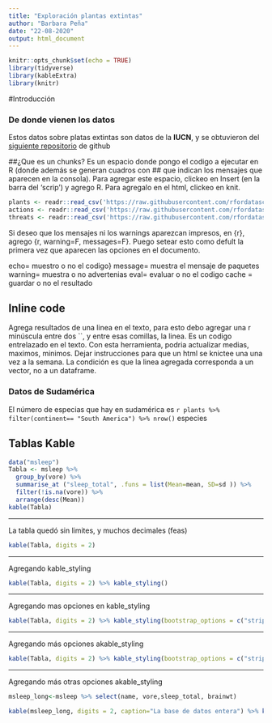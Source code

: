 ```yaml
---
title: "Exploración plantas extintas"
author: "Barbara Peña"
date: "22-08-2020"
output: html_document
---
```


```r
knitr::opts_chunk$set(echo = TRUE)
library(tidyverse)
library(kableExtra)
library(knitr)
```


#Introducción 

### De donde vienen los datos
Estos datos sobre platas extintas son datos de la **IUCN**, y se obtuvieron del [siguiente repositorio](https://github.com/rfordatascience/tidytuesday)  de github

##¿Que es un chunks? 
Es un espacio donde pongo el codigo a ejecutar en R (donde además se generan cuadros con ## que indican los mensajes que aparecen en la consola). Para agregar este espacio, clickeo en Insert (en la barra del 'scrip') y agrego R. Para agregalo en el html, clickeo en knit. 

```r
plants <- readr::read_csv('https://raw.githubusercontent.com/rfordatascience/tidytuesday/master/data/2020/2020-08-18/plants.csv')
actions <- readr::read_csv('https://raw.githubusercontent.com/rfordatascience/tidytuesday/master/data/2020/2020-08-18/actions.csv')
threats <- readr::read_csv('https://raw.githubusercontent.com/rfordatascience/tidytuesday/master/data/2020/2020-08-18/threats.csv') 
```

Si deseo que los mensajes ni los warnings aparezcan impresos, en {r}, agrego {r, warning=F, messages=F}.
Puego setear esto como defult la primera vez que aparecen las opciones en el documento. 

echo= muestro o no el codigo}
message= muestra el mensaje de paquetes
warning= muestra o no advertenias
eval= evaluar o no el codigo
cache = guardar o no el resultado

## Inline code
Agrega resultados de una linea en el texto, para esto debo agregar una r minúscula entre dos ``, y entre esas comillas, la linea. Es un codigo entrelazado en el texto. Con esta herramienta, podria actualizar medias, maximos, minimos. Dejar instrucciones para que un html se knictee una una vez a la semana. La condición es que la linea agregada corresponda a un vector, no a un dataframe.

### Datos de Sudamérica
El número de especias que hay en sudamérica es `r plants %>% filter(continent== "South America") %>% nrow()` especies 

## Tablas Kable

```r
data("msleep")
Tabla <- msleep %>%  
  group_by(vore) %>% 
  summarise_at ("sleep_total", .funs = list(Mean=mean, SD=sd )) %>%  
  filter(!is.na(vore)) %>% 
  arrange(desc(Mean))
kable(Tabla)
```
_______________________________________________________________________
La tabla quedó sin limites, y muchos decimales (feas)

```r
kable(Tabla, digits = 2)
```
__________________________________________________________________________

Agregando kable_styling

```r
kable(Tabla, digits = 2) %>% kable_styling()
```
__________________________________________________________________________
Agregando mas opciones en kable_styling

```r
kable(Tabla, digits = 2) %>% kable_styling(bootstrap_options = c("striped", "hover", "condensed"))
```
___________________________________________________________________________
Agregando más opciones akable_styling
```r
kable(Tabla, digits = 2) %>% kable_styling(bootstrap_options = c("striped", "hover", "condensed"), full_width = F)
```
___________________________________________________________________________
Agregando más otras opciones akable_styling
```r
msleep_long<-msleep %>% select(name, vore,sleep_total, brainwt)

kable(msleep_long, digits = 2, caption="La base de datos entera") %>% kable_styling(bootstrap_options = c("striped", "hover", "condensed"), full_width = F) %>% scroll_box(width = "800px",height = "200px")
```



